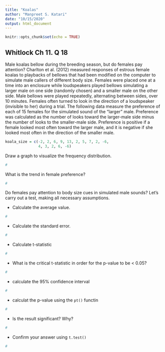 ```yaml
---
title: "Koalas"
author: "Manpreet S. Katari"
date: "10/15/2020"
output: html_document
---
```


```r
knitr::opts_chunk$set(echo = TRUE)
```

## Whitlock Ch 11. Q 18

Male koalas bellow during the breeding season, but do females pay attention? Charlton et al. (2012) measured responses of estrous female koalas to playbacks of bellows that had been modified on the computer to simulate male callers of different body size. Females were placed one at a time into an enclosure while loudspeakers played bellows simulating a larger male on one side (randomly chosen) and a smaller male on the other side. Male bellows were played repeatedly, alternating between sides, over 10 minutes. Females often turned to look in the direction of a loudspeaker (invisible to her) during a trial. The following data measure the preference of each of 15 females for the simulated sound of the “larger” male. Preference was calculated as the number of looks toward the larger-male side minus the number of looks to the smaller-male side. Preference is positive if a female looked most often toward the larger male, and it is negative if she looked most often in the direction of the smaller male. 

```r
koala_size = c(-2, 2, 6, 9, 13, 2, 5, 7, 2, -6, 
               4, 3, 2, 6, -6)

```

Draw a graph to visualize the frequency distribution. 

```r
#
```

What is the trend in female preference? 

```r
#
```

Do females pay attention to body size cues in simulated male sounds? Let's carry out a test, making all necessary assumptions.

- Calculate the average value.

```r
#
```

- Calculate the standard error.

```r
#
```


- Calculate t-statistic

```r
#
```

- What is the critical t-statistic in order for the p-value to be < 0.05?

```r

#
```
- calculate the 95% confidence interval

```r

#

```
- calculat the p-value using the `pt()` functin

```r
#
```

- Is the result significant? Why?

```r
#
```

- Confirm your answer using `t.test()`

```r

#
```